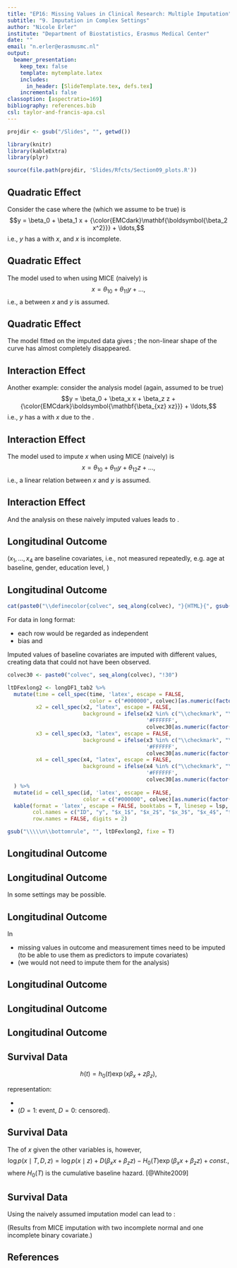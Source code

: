 ```yaml
---
title: "EP16: Missing Values in Clinical Research: Multiple Imputation"
subtitle: "9. Imputation in Complex Settings"
author: "Nicole Erler"
institute: "Department of Biostatistics, Erasmus Medical Center"
date: ""
email: "n.erler@erasmusmc.nl"
output:
  beamer_presentation:
    keep_tex: false
    template: mytemplate.latex
    includes:
      in_header: [SlideTemplate.tex, defs.tex]
    incremental: false
classoption: [aspectratio=169]
bibliography: references.bib
csl: taylor-and-francis-apa.csl
---
```


```r
projdir <- gsub("/Slides", "", getwd())

library(knitr)
library(kableExtra)
library(plyr)

source(file.path(projdir, 'Slides/Rfcts/Section09_plots.R'))
```

## Quadratic Effect
Consider the case where the \blue{analysis model} (which we assume to be true)
is
$$y = \beta_0 + \beta_1 x + {\color{EMCdark}\mathbf{\boldsymbol{\beta_2 x^2}}} + \ldots,$$
i.e., $y$ has a \blue{quadratic relationship} with $x$, and $x$ is incomplete.

\begin{columns}[onlytextwidth]
\begin{column}{0.6\linewidth}
\begin{center}
\includegraphics[width = \linewidth]{graphics/Section09/p_qdr1.pdf}
\end{center}
\end{column}
\begin{column}{0.4\linewidth}
\hfill\parbox{0.85\linewidth}{
The original data show a curved pattern.
}
\end{column}
\end{columns}

## Quadratic Effect
The model used to \blue{impute $x$} when using MICE (naively) is
$$x = \theta_{10} + \theta_{11} y + \ldots,$$
i.e., a \blue{linear relation} between $x$ and $y$ is assumed.
\begin{columns}[onlytextwidth]
\begin{column}{0.6\linewidth}
\begin{center}
\includegraphics[width = \linewidth]{graphics/Section09/p_qdr2.pdf}
\end{center}
\end{column}
\begin{column}{0.4\linewidth}
\hfill\parbox{0.85\linewidth}{
The imputed values \blue{distort the curved pattern} of the original data.
}
\end{column}
\end{columns}


## Quadratic Effect
The model fitted on the imputed data gives \blue{severely biased results}; the
non-linear shape of the curve has almost completely disappeared.

\begin{center}
\includegraphics[width = 0.6\linewidth]{graphics/Section09/p_qdr3.pdf}
\end{center}




## Interaction Effect
Another example: consider the analysis model (again, assumed to be true)
$$y = \beta_0 + \beta_x x + \beta_z z + {\color{EMCdark}\boldsymbol{\mathbf{\beta_{xz} xz}}} + \ldots,$$
i.e., $y$ has a \blue{non-linear relationship} with $x$ due to the
\blue{interaction term}.


\begin{columns}[onlytextwidth]
\begin{column}{0.6\linewidth}
\begin{center}
\includegraphics[width = \linewidth]{graphics/Section09/p_int1.pdf}
\end{center}
\end{column}
\begin{column}{0.4\linewidth}
\hfill\parbox{0.85\linewidth}{
The original data shows a ``$<$'' shaped pattern.
}
\end{column}
\end{columns}


## Interaction Effect
The model used to impute $x$ when using MICE (naively) is
$$x = \theta_{10} + \theta_{11} y + \theta_{12} z + \ldots,$$
i.e., a linear relation between $x$ and $y$ is assumed.
\begin{columns}[onlytextwidth]
\begin{column}{0.6\linewidth}
\begin{center}
\includegraphics[width = \linewidth]{graphics/Section09/p_int2.pdf}
\end{center}
\end{column}
\begin{column}{0.4\linewidth}
\hfill\parbox{0.85\linewidth}{
The ``$<$'' shaped pattern of the true data is \blue{distorted by the imputed values}.
}
\end{column}
\end{columns}


## Interaction Effect
And the analysis on these naively imputed values leads to \blue{severely biased estimates}.

\vfill

\begin{center}
\includegraphics[width = 0.65\linewidth]{graphics/Section09/p_int3.pdf}
\end{center}




## Longitudinal Outcome
\begin{columns}[onlytextwidth]
\begin{column}{0.54\linewidth}
\includegraphics[width = \linewidth]{graphics/Section09/plong1_1.pdf}
\end{column}
\begin{column}{0.45\linewidth}
\scriptsize
```r
lsp <- rep("", nrow(longDF1_tab))
lsp[cumsum(table(longDF1$id[longDF1$id %in% longDF1$id]))] <- "\\hdashline"

longdatatab <- longDF1_tab %>%
  mutate(time = cell_spec(time, 'latex', escape = FALSE,
                          color = c("#000000", colvec)[as.numeric(factor(id))]),
         
         id = cell_spec(id, 'latex', escape = FALSE,
                        color = c("#000000", colvec)[as.numeric(factor(id))])
  ) %>%
  kable(format = 'latex', escape = FALSE, booktabs = TRUE,
        linesep = lsp,
        align = 'c',
        col.names = c("ID", "y", "$x_1$", "$x_2$", "$x_3$", "$x_4$", "time"),
        row.names = F)
 
longdatatab <- gsub("\\\\\n\\bottomrule", "", longdatatab, fixed = T)
longdatatab
```
\end{column}
\end{columns}
\small
($x_1, \ldots, x_4$ are baseline covariates, i.e., not measured repeatedly,
e.g. age at baseline, gender, education level, \ldots)



## Longitudinal Outcome
```r
cat(paste0("\\definecolor{colvec", seq_along(colvec), "}{HTML}{", gsub("#", '', colvec), "}"))
```

\begincols[onlytextwidth]
\begincol{0.5\linewidth}

For data in long format:

* each row would be regarded as independent
* \blue{\ding{225}} bias and \blue{inconsistent imputations}

\bigskip

Imputed values of baseline covariates are imputed with different values,
creating data that could not have been observed.
\endcol
\begincol{0.45\linewidth}
\scriptsize
```r
colvec30 <- paste0("colvec", seq_along(colvec), "!30")

ltDFexlong2 <- longDF1_tab2 %>%
  mutate(time = cell_spec(time, 'latex', escape = FALSE,
                          color = c("#000000", colvec)[as.numeric(factor(id))]),
         x2 = cell_spec(x2, "latex", escape = FALSE,
                        background = ifelse(x2 %in% c("\\checkmark", "\\vdots"),
                                            '#FFFFFF',
                                            colvec30[as.numeric(factor(id)) - 1])),
         x3 = cell_spec(x3, "latex", escape = FALSE,
                        background = ifelse(x3 %in% c("\\checkmark", "\\vdots"),
                                            '#FFFFFF',
                                            colvec30[as.numeric(factor(id)) - 1])),
         x4 = cell_spec(x4, "latex", escape = FALSE,
                        background = ifelse(x4 %in% c("\\checkmark", "\\vdots"),
                                            '#FFFFFF',
                                            colvec30[as.numeric(factor(id)) - 1]))
  ) %>%
  mutate(id = cell_spec(id, 'latex', escape = FALSE,
                        color = c("#000000", colvec)[as.numeric(factor(id))])) %>%
  kable(format = 'latex', escape = FALSE, booktabs = T, linesep = lsp, align = 'c',
        col.names = c("ID", "y", "$x_1$", "$x_2$", "$x_3$", "$x_4$", "time"),
        row.names = FALSE, digits = 2)

gsub("\\\\\n\\bottomrule", "", ltDFexlong2, fixe = T)
```
\endcol
\endcols



## Longitudinal Outcome
\begin{columns}[onlytextwidth]
\begin{column}{0.7\linewidth}
\includegraphics[width = \linewidth]{graphics/Section09/gglongex1.pdf}
\end{column}
\begin{column}{0.25\linewidth}
Estimates can be severely biased.
\end{column}
\end{columns}
\vspace*{-2ex}




## Longitudinal Outcome
In some settings \blue{imputation in wide format} may be possible.

\bigskip

\begin{columns}[onlytextwidth]
\begin{column}{0.54\linewidth}
\only<1>{
\includegraphics[width = \linewidth]{graphics/Section09/plong1_1.pdf}
}
\only<2>{
\includegraphics[width = \linewidth]{graphics/Section09/plong1_1b.pdf}
}
\end{column}
\begin{column}{0.45\linewidth}
\scriptsize
```r
longdatatab
```
\end{column}
\end{columns}



## Longitudinal Outcome
\scriptsize
\begin{center}
```r
subset(wideDF1, subset = id < 5, select = c('id', grep('\\.', names(wideDF1), value = T))) %>%
  round(1) %>%
  rbind(., rep("\\vdots", 11)) %>%
  cbind(., '\\ldots' = c(rep("\\ldots", 4), "$\\ddots$")) %>%
  kable(format = 'latex', row.names = FALSE, booktabs = T, escape = F, digits = 1)
```
\normalsize
\end{center}

\bigskip

In \blue{wide format:}

* missing values in outcome and measurement times need to be imputed\
  (to be able to use them as predictors to impute covariates)
* \blue{inefficient!} (we would not need to impute them for the analysis)


## Longitudinal Outcome
\begin{columns}
\begin{column}{0.7\linewidth}
\includegraphics[width = \linewidth]{graphics/Section09/gg_wideex1.pdf}
\end{column}
\begin{column}{0.3\linewidth}
Better, but large confidence intervals.
\end{column}
\end{columns}

\vspace*{-2ex}


## Longitudinal Outcome
\begin{columns}[onlytextwidth]
\begin{column}{0.6\linewidth}

\includegraphics[width = \linewidth]{graphics/Section09/plong2_1}

\end{column}

\begin{column}{0.4\linewidth}
\hfill\parbox{0.85\linewidth}{
Very \blue{unbalanced} data: transformation to wide format not possible.

\bigskip

(Or requires summary measures)
}

\end{column}
\end{columns}





## Longitudinal Outcome
\begin{columns}
\begin{column}{0.5\linewidth}
\includegraphics[width = \linewidth]{graphics/Section09/plong2_2}
\onslide<2->{
\includegraphics[width = \linewidth]{graphics/Section09/plong2_3}
}
\vspace*{-4ex}
\end{column}
\begin{column}{0.4\linewidth}
Naive approaches that are sometimes used are to
\begin{itemize}
\item \blue{ignore the outcome} in the imputation\onslide<2->{, or to}
\item<2-> use only the \blue{first/baseline outcome}
\end{itemize}

\bigskip

\onslide<3>{

\begin{itemize}
\item[\blue{\ding{225}}] Important information may be lost!
\item[\blue{\ding{225}}] invalid imputations and biased results
\end{itemize}

}

\end{column}
\end{columns}




## Survival Data
\blue{Cox proportional hazards model}

$$h(t) = h_0(t) \exp(x \beta_x + z\beta_z),$$

\begin{itemize}
\item $h(t)$: \blue{hazard} = the instantaneous risk of an event at time $t$,
      given that the event has not occurred until time $t$
\item $h_0(t)$: unspecified \blue{baseline hazard}
\item \blue{$x$} and \blue{$z$}: \blue{incomplete} and \blue{complete
covariates}, respectively
\end{itemize}

\bigskip

\pause
\blue{Survival outcome} representation:

* \blue{observed event time $T$}
* \blue{event indicator $D$} ($D = 1$: event, $D = 0$: censored).



## Survival Data
\blue{Naive use of MICE}
\begin{itemize}
\item $T$ and $D$ are treated just like any other variable.
\item The resulting imputation model for $X$ would have the form
$$p(x \mid T, D, \mathbf z) = \theta_0 + \theta_1 T + \theta_2 D + \theta_3 z + \ldots.$$
\end{itemize}

\bigskip

\pause
The \blue{correct conditional distribution} of $x$ given the other variables is, however,
$$\log p(x\mid T, D, z) = \log p(x\mid z) + D(\beta_x x + \beta_z z) - 
H_0(T)\exp(\beta_x x+\beta_z z) + const.,$$
where $H_0(T)$ is the cumulative baseline hazard. [@White2009]



## Survival Data
Using the naively assumed imputation model can lead to \blue{severe bias}:

\begin{center}
\includegraphics[width = 0.8\linewidth]{graphics/Section09/p_cox.pdf}
\end{center}

(Results from MICE imputation with two incomplete normal and one incomplete binary covariate.)


## References

